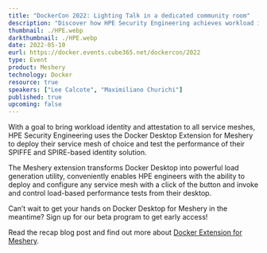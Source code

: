 ```yaml
---
title: "DockerCon 2022: Lighting Talk in a dedicated community room"
description: "Discover how HPE Security Engineering achieves workload identity and attestation across all service meshes with the Meshery Docker Extension. Leveraging this extension, HPE tests the performance of their SPIFFE and SPIRE-based identity solution on their service mesh of choice."
thumbnail: ./HPE.webp
darkthumbnail: ./HPE.webp
date: 2022-05-10
eurl: https://docker.events.cube365.net/dockercon/2022
type: Event
product: Meshery
technology: Docker
resource: true
speakers: ["Lee Calcote", "Maximiliano Churichi"]
published: true
upcoming: false
---
```



With a goal to bring workload identity and attestation to all service meshes, HPE Security Engineering uses the Docker Desktop Extension for Meshery to deploy their service mesh of choice and test the performance of their SPIFFE and SPIRE-based identity solution.

The Meshery extension transforms Docker Desktop into powerful load generation utility, conveniently enables HPE engineers with the ability to deploy and configure any service mesh with a click of the button and invoke and control load-based performance tests from their desktop.

Can’t wait to get your hands on Docker Desktop for Meshery in the meantime? Sign up for our <Link to="/docker-extension-meshery">beta program</Link> to get early access!

<p>
Read the recap <Link to="/blog/docker/extending-docker-with-meshery-spire-and-istio">blog</Link> post and find out more about <a href="https://layer5.io/docker-extension-meshery">Docker Extension for Meshery</a>. 
</p>